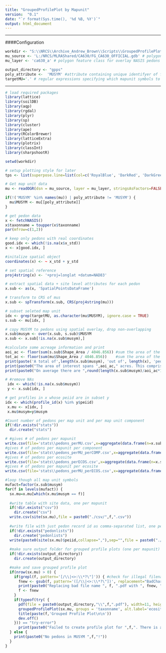```yaml
---
title: "GroupedProfilePlot by Mapunit"
version:  "0.1"
date: "`r format(Sys.time(), '%d %B, %Y')`"
output: html_document
---
```

  
***
  
####Configuration
```r
workdir <- "S:\\NRCS\\Archive_Andrew_Brown\\Scripts\\GroupedProfilePlotByMU\\" #directory containing script and output folders
mu_source <- 'L:/NRCS/MLRAShared/CA630/FG_CA630_OFFICIAL.gdb' # polygon feature path 
mu_layer <- 'ca630_a' # polygon feature class for overlay NASIS pedons 

output_directory <- "gpps"
poly_attribute <-  'MUSYM' #attribute containing unique identifyer of feature classes (e.g 'MUSYM')
targetMU='.' # regular expressions specifying which mapunit symbols to make plots for
```

***
```r
# load required packages
library(lattice)
library(soilDB)
library(aqp)
library(rgdal)
library(plyr)
library(sp)
library(cluster)
library(ape)
library(RColorBrewer)
library(latticeExtra)
library(plotrix)
library(classInt)
library(sharpshootR)

setwd(workdir)

# setup plotting style for later
tps <- list(superpose.line=list(col=c('RoyalBlue', 'DarkRed', 'DarkGreen'), lwd=2))

# Get map unit data
mu <- readOGR(dsn = mu_source, layer = mu_layer, stringsAsFactors=FALSE)

if(!('MUSYM' %in% names(mu)) | poly_attribute != 'MUSYM') {
  mu$MUSYM <- mu[[poly_attribute]]
}

# get pedon data
x <- fetchNASIS()
x$taxonname = toupper(x$taxonname)
par(mfrow=c(1,2))

# keep only pedons with real coordinates
good.idx <- which(!is.na(x$x_std))
x <- x[good.idx, ]

#initalize spatial object
coordinates(x) <- ~ x_std + y_std

# set spatial reference
proj4string(x) <- '+proj=longlat +datum=NAD83'

# extract spatial data + site level attributes for each pedon
x.sub <- as(x, 'SpatialPointsDataFrame')

# transform to CRS of mus
x.sub <- spTransform(x.sub, CRS(proj4string(mu)))

# subset seleted map unit
idx <- grep(targetMU, as.character(mu$MUSYM), ignore.case = TRUE)
s.sub <- mu[idx, ]

# copy MUSYM to pedons using spatial overlay, drop non-overlapping
x.sub$musym <- over(x.sub, s.sub)$MUSYM
x.sub <- x.sub[!is.na(x.sub$musym),] 

#calculate some acreage information and print
aoi_ac <- floor(sum(s.sub$Shape_Area / 4046.856)) #sum the area of the mapunit subset
tot_ac <- floor(sum(mu$Shape_Area / 4046.856))    #sum the area of the whole mapunit file
print(paste('A total of',length(x.sub$musym), 'out of', length(x), 'pedons fall within the boundaries of the areas of interest.'))
print(paste0("The area of interest spans ",aoi_ac," acres. This comprises ",floor(aoi_ac/tot_ac*100)," percent of the ",tot_ac," acres in the extent of the shapefile."))
print(paste0("On average there are ",round(length(x.sub$musym)/aoi_ac*1000,2)," pedons per 1000 acres in the areas of interest."))

# #remove NAs
 idx <- which(!is.na(x.sub$musym))
 y <- x.sub[idx, ]

# get profiles in x whose peiid are in subset y
idx <- which(profile_id(x) %in% y$peiid)
 x.mu <- x[idx, ]
 x.mu$musym=y$musym

#Count number of pedons per map unit and per map unit component
if(!dir.exists("stats"))
  dir.create("stats")

# #gives # of pedons per mapunit
write.csv(file='stats\\pedons_perMU.csv',x=aggregate(data.frame(n=x.sub$musym),by=list(MUSYM=x.sub$musym),FUN=length))
#gives # of pedons per mapunit per component
write.csv(file='stats\\pedons_perMU_perCOMP.csv',x=aggregate(data.frame(n=x.sub$musym),by=list(MUSYM=x.sub$musym, COMPONENT=x.sub$taxonname),FUN=length))
#gives # of pedons per ecosite
write.csv(file='stats\\pedons_perECOS.csv',x=aggregate(data.frame(n=x.sub$musym),by=list(ECOSITE=x.sub$ecositeid),FUN=length))
#gives # of pedons per mapunit per ecosite
write.csv(file='stats\\pedons_perMU_perECOS.csv',x=aggregate(data.frame(n=x.sub$musym),by=list(MUSYM=x.sub$musym, ECOSITE=x.sub$ecositeid),FUN=length))

#loop though all map unit symbols
mufact=factor(x.sub$musym)
for(f in levels(mufact)) {
  sx.mu=x.mu[which(x.mu$musym == f)]
  
  #write table with site data, one per mapunit
  if(!dir.exists("csv"))
    dir.create("csv")
  write.csv(site(sx.mu),file = paste0("./csv/",f,".csv"))
  
  #write file with just pedon record id as comma-separated list, one per mapunit
  if(!dir.exists("pedonlists"))
    dir.create("pedonlists")
  write(paste0(site(sx.mu)$peiid,collapse=","),sep="",file = paste0("./pedonlists/",f,".csv"))
  
  #make sure output folder for grouped profile plots (one per mapunit) exists
  if(!dir.exists(output_directory))
    dir.create(output_directory)

  #make and save grouped profile plot
  if(nrow(sx.mu) > 0) {
    if(grepl(f, pattern='[/\\|<>:\\*?\"]')) { #check for illegal filename characters in musym
      fnew <- gsub(f, pattern='([/\\|<>:\\*?\"])', replacement="BadChar")
      print(paste0("Replacing bad file name ", f, ".pdf with ", fnew, ".pdf"))
      f <- fnew
    }
    if(typeof(try( {
      pdf(file = paste0(output_directory,"\\",f,".pdf"), width=11, height=8.5) 
      groupedProfilePlot(sx.mu, groups = 'taxonname', alt.label='ecositeid', alt.label.col='black', label='pedon_id', print.id = TRUE, id.style = 'side', cex.id=0.7, cex.names=0.7, y.offset=7, axis.line.offset=-2.5, group.line.lwd = 1, group.line.lty = 1, group.name.cex=0.5, group.name.offset = c(-6,-10), color='clay')
      title(paste(f,'Grouped Profile Plot\n\n'))
      dev.off()
    })) == "try-error")
      print(paste0("Failed to create profile plot for ",f,". There is at least one site/pedon record in this MU, but it may not have sufficient data or variability to generate a legend."))
  } else {
    print(paste0("No pedons in MUSYM ",f,"!"))
  }
}
```
